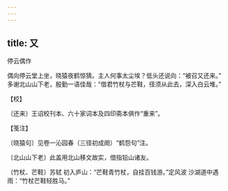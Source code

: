 ```yaml
---
---
---
```

title: 又
---



停云偶作





偶向停云堂上坐，晓猿夜鹤惊猜。主人何事太尘埃？低头还说向：“被召又还来。”　多谢北山山下老，殷勤一语佳哉：“借君竹杖与芒鞋，径须从此去，深入白云堆。”





【校】


〔还来〕王诏校刊本、六十家词本及四印斋本俱作“重来”。





【笺注】


〔晓猿句〕见卷一沁园春（三径初成阕）“鹤怨句”注。

〔北山山下老〕此盖用北山移文故实，借指铅山诸友。

〔竹杖、芒鞋〕苏轼 初入庐山：“芒鞋青竹杖，自挂百钱游。”定风波 沙湖道中遇雨：“竹杖芒鞋轻胜马。”